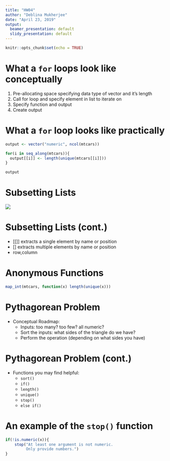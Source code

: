 ```yaml
---
title: "HW04"
author: "Deblina Mukherjee"
date: "April 23, 2019"
output:
  beamer_presentation: default
  slidy_presentation: default
---
```


```r
knitr::opts_chunk$set(echo = TRUE)
```

# What a ```for``` loops look like conceptually 

1. Pre-allocating space specifying data type of vector and it's length
2. Call for loop and specify element in list to iterate on 
3. Specify function and output
4. Create output 

# What a ```for``` loop looks like practically

```r
output <- vector("numeric", ncol(mtcars))

for(i in seq_along(mtcars)){
  output[[i]] <- length(unique(mtcars[[i]]))
}

output

```


# Subsetting Lists 

![](subsetting.png)

# Subsetting Lists (cont.)

* [[]] extracts a single element by name or position 
* [] extracts multiple elements by name or position 
* row,column

# Anonymous Functions 

```r

map_int(mtcars, function(x) length(unique(x)))

```

# Pythagorean Problem 

* Conceptual Roadmap: 
  - Inputs: too many? too few? all numeric? 
  - Sort the inputs: what sides of the triangle do we have? 
  - Perform the operation (depending on what sides you have)
  
# Pythagorean Problem (cont.)

* Functions you may find helpful: 
  - ```sort()``` 
  - ```if()```
  - ```length()```
  - ```unique()```
  - ```stop()```
  - ```else if()```
    
# An example of the ```stop()``` function

```r

if(!is.numeric(x)){
    stop("At least one argument is not numeric. 
         Only provide numbers.")
}


```

